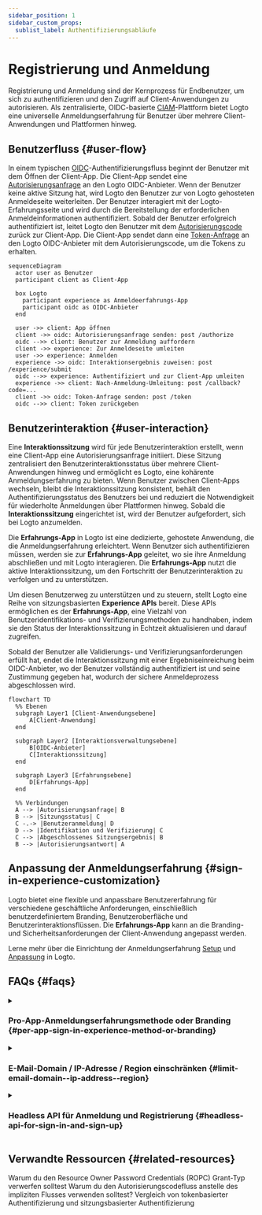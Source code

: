 ```yaml
---
sidebar_position: 1
sidebar_custom_props:
  sublist_label: Authentifizierungsabläufe
---
```


# Registrierung und Anmeldung

Registrierung und Anmeldung sind der Kernprozess für Endbenutzer, um sich zu authentifizieren und den Zugriff auf Client-Anwendungen zu autorisieren. Als zentralisierte, OIDC-basierte [CIAM](https://auth.wiki/iam)-Plattform bietet Logto eine universelle Anmeldungserfahrung für Benutzer über mehrere Client-Anwendungen und Plattformen hinweg.

## Benutzerfluss \{#user-flow}

In einem typischen [OIDC](https://auth.wiki/openid-connect)-Authentifizierungsfluss beginnt der Benutzer mit dem Öffnen der Client-App. Die Client-App sendet eine [Autorisierungsanfrage](https://auth.wiki/authorization-request) an den Logto OIDC-Anbieter. Wenn der Benutzer keine aktive Sitzung hat, wird Logto den Benutzer zur von Logto gehosteten Anmeldeseite weiterleiten. Der Benutzer interagiert mit der Logto-Erfahrungsseite und wird durch die Bereitstellung der erforderlichen Anmeldeinformationen authentifiziert. Sobald der Benutzer erfolgreich authentifiziert ist, leitet Logto den Benutzer mit dem [Autorisierungscode](https://auth.wiki/authorization-code-flow#how-does-authorization-code-flow-work) zurück zur Client-App. Die Client-App sendet dann eine [Token-Anfrage](https://auth.wiki/token-request) an den Logto OIDC-Anbieter mit dem Autorisierungscode, um die Tokens zu erhalten.

```mermaid
sequenceDiagram
  actor user as Benutzer
  participant client as Client-App

  box Logto
    participant experience as Anmeldeerfahrungs-App
    participant oidc as OIDC-Anbieter
  end

  user ->> client: App öffnen
  client ->> oidc: Autorisierungsanfrage senden: post /authorize
  oidc -->> client: Benutzer zur Anmeldung auffordern
  client ->> experience: Zur Anmeldeseite umleiten
  user ->> experience: Anmelden
  experience ->> oidc: Interaktionsergebnis zuweisen: post /experience/submit
  oidc -->> experience: Authentifiziert und zur Client-App umleiten
  experience ->> client: Nach-Anmeldung-Umleitung: post /callback?code=...
  client ->> oidc: Token-Anfrage senden: post /token
  oidc -->> client: Token zurückgeben
```

## Benutzerinteraktion \{#user-interaction}

Eine **Interaktionssitzung** wird für jede Benutzerinteraktion erstellt, wenn eine Client-App eine Autorisierungsanfrage initiiert. Diese Sitzung zentralisiert den Benutzerinteraktionsstatus über mehrere Client-Anwendungen hinweg und ermöglicht es Logto, eine kohärente Anmeldungserfahrung zu bieten. Wenn Benutzer zwischen Client-Apps wechseln, bleibt die Interaktionssitzung konsistent, behält den Authentifizierungsstatus des Benutzers bei und reduziert die Notwendigkeit für wiederholte Anmeldungen über Plattformen hinweg. Sobald die **Interaktionssitzung** eingerichtet ist, wird der Benutzer aufgefordert, sich bei Logto anzumelden.

Die **Erfahrungs-App** in Logto ist eine dedizierte, gehostete Anwendung, die die Anmeldungserfahrung erleichtert. Wenn Benutzer sich authentifizieren müssen, werden sie zur **Erfahrungs-App** geleitet, wo sie ihre Anmeldung abschließen und mit Logto interagieren. Die **Erfahrungs-App** nutzt die aktive Interaktionssitzung, um den Fortschritt der Benutzerinteraktion zu verfolgen und zu unterstützen.

Um diesen Benutzerweg zu unterstützen und zu steuern, stellt Logto eine Reihe von sitzungsbasierten **Experience APIs** bereit. Diese APIs ermöglichen es der **Erfahrungs-App**, eine Vielzahl von Benutzeridentifikations- und Verifizierungsmethoden zu handhaben, indem sie den Status der Interaktionssitzung in Echtzeit aktualisieren und darauf zugreifen.

Sobald der Benutzer alle Validierungs- und Verifizierungsanforderungen erfüllt hat, endet die Interaktionssitzung mit einer Ergebniseinreichung beim OIDC-Anbieter, wo der Benutzer vollständig authentifiziert ist und seine Zustimmung gegeben hat, wodurch der sichere Anmeldeprozess abgeschlossen wird.

```mermaid
flowchart TD
  %% Ebenen
  subgraph Layer1 [Client-Anwendungsebene]
      A[Client-Anwendung]
  end

  subgraph Layer2 [Interaktionsverwaltungsebene]
      B[OIDC-Anbieter]
      C[Interaktionssitzung]
  end

  subgraph Layer3 [Erfahrungsebene]
      D[Erfahrungs-App]
  end

  %% Verbindungen
  A --> |Autorisierungsanfrage| B
  B --> |Sitzungsstatus| C
  C -.-> |Benutzeranmeldung| D
  D --> |Identifikation und Verifizierung| C
  C --> |Abgeschlossenes Sitzungsergebnis| B
  B --> |Autorisierungsantwort| A
```

## Anpassung der Anmeldungserfahrung \{#sign-in-experience-customization}

Logto bietet eine flexible und anpassbare Benutzererfahrung für verschiedene geschäftliche Anforderungen, einschließlich benutzerdefiniertem Branding, Benutzeroberfläche und Benutzerinteraktionsflüssen. Die **Erfahrungs-App** kann an die Branding- und Sicherheitsanforderungen der Client-Anwendung angepasst werden.

Lerne mehr über die Einrichtung der Anmeldungserfahrung [Setup](/end-user-flows/sign-up-and-sign-in/sign-up) und [Anpassung](/customization) in Logto.

## FAQs \{#faqs}

<details>
  <summary>

### Pro-App-Anmeldungserfahrungsmethode oder Branding \{#per-app-sign-in-experience-method-or-branding}

</summary>

Für Anwendungen, die unterschiedliche Anmeldungserfahrungen oder Branding erfordern, unterstützt Logto auch
eine Anpassung pro App. Sieh dir die [Anwendungseinstellungen](/customization/match-your-brand/#app-specific-branding) für weitere Details an.

</details>
<details>
  <summary>

### E-Mail-Domain / IP-Adresse / Region einschränken \{#limit-email-domain--ip-address--region}

</summary>

Für attributbasierte Zugangskontrolle, zum Beispiel die Einschränkung der Anmeldung basierend auf der E-Mail-Domain, IP-Adresse oder Region, kannst du die [Benutzerdefinierten Token-Ansprüche](/developers/custom-token-claims/) in Logto verwenden, um Autorisierungsanfragen basierend auf den Benutzerattributen abzulehnen oder zuzulassen.

</details>
<details>
  <summary>

### Headless API für Anmeldung und Registrierung \{#headless-api-for-sign-in-and-sign-up}

</summary>

Derzeit bietet Logto keine Headless API für Anmeldung und Registrierung. Du kannst jedoch deine eigene Anmelde-UI mit der [Bring your own UI](/customization/bring-your-ui/) verwenden, um die Anmeldung und Registrierungserfahrung anzupassen.

</details>

## Verwandte Ressourcen \{#related-resources}

<Url href="https://blog.logto.io/deprecated-ropc-grant-type">
  Warum du den Resource Owner Password Credentials (ROPC) Grant-Typ verwerfen solltest
</Url>

<Url href="https://blog.logto.io/implicit-flow-is-dead">
  Warum du den Autorisierungscodefluss anstelle des impliziten Flusses verwenden solltest?
</Url>

<Url href="https://blog.logto.io/token-based-authentication-vs-session-based-authentication">
  Vergleich von tokenbasierter Authentifizierung und sitzungsbasierter Authentifizierung
</Url>
